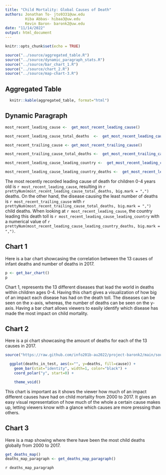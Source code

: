 ```yaml
---
title: "Child Mortality: Global Causes of Death"
authors: Jonathan To- jto9331@uw.edu
         Hiba Abbas- hibaa3@uw.edu
         Kevin Baron- baronk2@uw.edu
date: "11/14/2022"
output: html_document
---
```


```r

knitr::opts_chunk$set(echo = TRUE)
```


```r
source("../source/aggregated_table.R")
source("../source/dynamic_paragraph_stats.R")
source("../source/bar_chart_1.R")
source("../source/chart_2.R")
source("../source/map-chart-3.R")
```


## Aggregated Table

```r
  knitr::kable(aggregated_table, format="html")
```



## Dynamic Paragraph

```r

most_recent_leading_cause <-  get_most_recent_leading_cause()

most_recent_leading_cause_total_deaths  <-  get_most_recent_leading_cause_total_deaths()

most_recent_trailing_cause <- get_most_recent_trailing_cause()

most_recent_trailing_cause_total_deaths <-  get_most_recent_trailing_cause_total_deaths()

most_recent_leading_cause_leading_country <-  get_most_recent_leading_cause_leading_country()

most_recent_leading_cause_leading_country_deaths <-  get_most_recent_leading_cause_leading_country_deaths()

```

The most recently recorded leading cause of death for children 0-4 years old is
`r most_recent_leading_cause`, resulting in `r prettyNum(most_recent_leading_cause_total_deaths, big.mark = ",")` deaths. On the other hand, the disease causing the least number of deaths is `r most_recent_trailing_cause` with `r prettyNum(most_recent_trailing_cause_total_deaths, big.mark = ",")` child deaths. When looking at `r most_recent_leading_cause`, the country leading this death toll is `r most_recent_leading_cause_leading_country` with a numerical value of `r prettyNum(most_recent_leading_cause_leading_country_deaths, big.mark = ",")`.



## Chart 1

Here is a bar chart showcasing the correlation between the 13 causes of infant deaths and number of deaths in 2017.


```r
p <- get_bar_chart()
p
```

Chart 1, represents the 13 different diseases that lead the world in deaths within children ages 0-4. Having this chart gives a visualization of how  big of an impact each disease has had on the death toll. The diseases can be seen on the x-axis, whereas, the number of deaths can be seen on the y-axis. Having a bar chart allows viewers to easily identify which disease has made the most impact on child mortality. 

## Chart 2

Here is a pi chart showcasing the amount of deaths for each of the 13 causes in 2017.

```r
source("https://raw.github.com/info201b-au2022/project-baronk2/main/source/chart_2.R")

  ggplot(deaths_in_test, aes(x="", y=deaths, fill=cause)) +
    geom_bar(stat="identity", width=1, color="black") +
    coord_polar("y", start=0) +

    theme_void()

```

This chart is important as it shows the viewer how much of an impact different causes have had on child mortality from 2000 to 2017. It gives an easy visual representation of how much of the whole a certain cause makes up, letting viewers know with a glance which causes are more pressing than others.


## Chart 3

Here is a map showing where there have been the most child deaths globally from
2000 to 2017.

```r
get_deaths_map()
deaths_map_paragraph <- get_deaths_map_paragraph()
```

`r deaths_map_paragraph`
